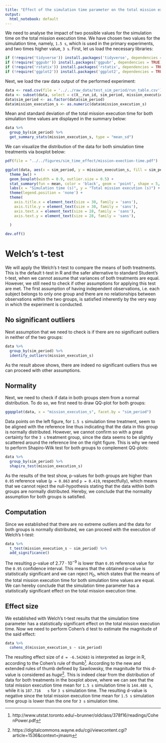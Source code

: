 ```yaml
---
title: "Effect of the simulation time parameter on the total mission execution time"
output:
  html_notebook: default
---
```


We need to analyse the impact of two possible values for the simulation time on the total mission execution time. We have chosen two values for the simulation time, namely, `1.5 s`, which is used in the primary experiments, and two times higher value, `3 s`. First, let us load the necessary libraries:
```r
if (!require('tidyverse')) install.packages('tidyverse', dependencies = TRUE); library('tidyverse')
if (!require('ggpubr')) install.packages('ggpubr', dependencies = TRUE); library('ggpubr')
if (!require('rstatix')) install.packages('rstatix', dependencies = TRUE); library('rstatix')
if (!require('ggplot2')) install.packages('ggplot2', dependencies = TRUE); library('ggplot2')
```

Next, we load the raw data output of the performed experiment:
```r
data <- read.csv(file = '../../raw_data/test_sim_period/run_table.csv')
data <- subset(data, select = c(X__run_id, sim_period, mission_execution_s))
data$sim_period <- as.factor(data$sim_period)
data$mission_execution_s <- as.numeric(data$mission_execution_s)
```

Mean and standard deviation of the total mission execution time for both simulation time values are displayed in the summary below:
```r
data %>%
  group_by(sim_period) %>%
  get_summary_stats(mission_execution_s, type = "mean_sd")
```

We can visualize the distribution of the data for both simulation time treatments via boxplot below:
```r
pdf(file = "../../figures/sim_time_effect/mission-exection-time.pdf")

ggplot(data, aes(x = sim_period, y = mission_execution_s, fill = sim_period)) +
  theme_bw() + 
  geom_boxplot(width = 0.9, outlier.size = 0.5) + 
  stat_summary(fun = mean, color = 'black', geom = 'point', shape = 5, size = 1.5) +
  labs(x = "Simulation time (s)", y = "Total mission execution (s)") +
  theme(legend.position = 'none') +
  theme(
    axis.title.x = element_text(size = 30, family = 'sans'),
    axis.title.y = element_text(size = 30, family = 'sans'),
    axis.text.x = element_text(size = 28, family = 'sans'),
    axis.text.y = element_text(size = 28, family = 'sans'),
    
  )

dev.off()
```

# Welch's t-test

We will apply the Welch's t-test to compare the means of both treatments. This is the default t-test in R and the safer alternative to standard Student's t-test, when we cannot assume that variances of both treatments are equal. However, we still need to check if other assumptions for applying this test are met. The first assumption of having independent observations, i.e. each subject belongs to only one group and there are no relationships between observations within the two groups, is satisfied inherently by the very way in which the experiment is conducted.

## No significant outliers

Next assumption that we need to check is if there are no significant outliers in neither of the two groups:
```r
data %>% 
  group_by(sim_period) %>%
  identify_outliers(mission_execution_s)
```

As the result above shows, there are indeed no significant outliers thus we can proceed with other assumptions.

## Normality

Next, we need to check if data in both groups stem from a normal distribution. To do so, we first need to draw QQ-plot for both groups:
```r
ggqqplot(data, x = "mission_execution_s", facet.by = "sim_period")
```
Data points on the left figure, for `1.5 s` simulation time treatment, seem to be aligned with the reference line thus indicating that the data in this group is normally distributed. However, we cannot confirm so with a great certainty for the `3 s` treatment group, since the data seems to be slightly scattered around the reference line on the right figure. This is why we need to perform Shapiro-Wilk test for both groups to complement QQ-plots:
```r
data %>%
  group_by(sim_period) %>%
  shapiro_test(mission_execution_s)
```
As the results of the test show, p-values for both groups are higher than `0.05` reference value (`p = 0.863` and `p = 0.419`, respectfully), which means that we cannot reject the null-hypothesis stating that the data within both groups are normally distributed. Hereby, we conclude that the normality assumption for both groups is satisfied.

## Computation

Since we established that there are no extreme outliers and the data for both groups is normally distributed, we can proceed with the execution of Welch's t-test:
```r
data %>%
  t_test(mission_execution_s ~ sim_period) %>%
  add_significance()
```
The resulting p-value of $2.77 \cdot 10^{-9}$ is lower than `0.05` reference value for the `0.95` confidence interval. This means that the obtained p-value is statistically significant and we can reject $H_0$, which states that the means of the total mission execution time for both simulation time values are equal. We can hereby conclude that the simulation time parameter has a statistically significant effect on the total mission execution time.

## Effect size

We established with Welch's t-test results that the simulation time parameter has a statistically significant effect on the total mission execution time. Now we need to perform Cohen's d test to estimate the magnitude of the said effect:

```r
data %>%
  cohens_d(mission_execution_s ~ sim_period)
```
The resulting effect size of `d = -6.542683` is interpreted as _large_ in R, according to the Cohen's rule of thumb^[http://www.utstat.toronto.edu/~brunner/oldclass/378f16/readings/CohenPower.pdf]. According to the new and extended rules of thumb defined by Sawilowsky, the magnitude for this d-value is considered as _huge_^[https://digitalcommons.wayne.edu/cgi/viewcontent.cgi?article=1536&context=jmasm]. This is indeed clear from the distribution of data for both treatments in the boxplot above, where we can see that the total mission execution time mean for `1.5 s` simulation time is `144.488 s`, while it is `187.716	s` for `3 s` simulation time. The resulting d-value is negative since the total mission execution time mean for `1.5 s` simulation time group is lower than the one for `3 s` simulation time.

